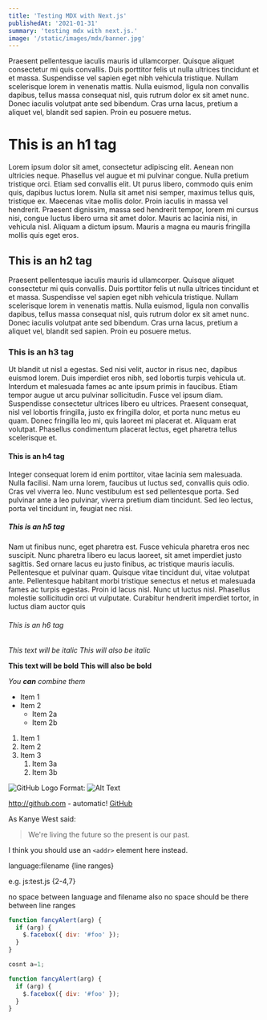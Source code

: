```yaml
---
title: 'Testing MDX with Next.js'
publishedAt: '2021-01-31'
summary: 'testing mdx with next.js.'
image: '/static/images/mdx/banner.jpg'
---
```


Praesent pellentesque iaculis mauris id ullamcorper. Quisque aliquet consectetur mi quis convallis. Duis porttitor felis ut nulla ultrices tincidunt et et massa. Suspendisse vel sapien eget nibh vehicula tristique. Nullam scelerisque lorem in venenatis mattis. Nulla euismod, ligula non convallis dapibus, tellus massa consequat nisl, quis rutrum dolor ex sit amet nunc. Donec iaculis volutpat ante sed bibendum. Cras urna lacus, pretium a aliquet vel, blandit sed sapien. Proin eu posuere metus.

# This is an h1 tag

Lorem ipsum dolor sit amet, consectetur adipiscing elit. Aenean non ultricies neque. Phasellus vel augue et mi pulvinar congue. Nulla pretium tristique orci. Etiam sed convallis elit. Ut purus libero, commodo quis enim quis, dapibus luctus lorem. Nulla sit amet nisi semper, maximus tellus quis, tristique ex. Maecenas vitae mollis dolor. Proin iaculis in massa vel hendrerit. Praesent dignissim, massa sed hendrerit tempor, lorem mi cursus nisi, congue luctus libero urna sit amet dolor. Mauris ac lacinia nisi, in vehicula nisl. Aliquam a dictum ipsum. Mauris a magna eu mauris fringilla mollis quis eget eros.

## This is an h2 tag

Praesent pellentesque iaculis mauris id ullamcorper. Quisque aliquet consectetur mi quis convallis. Duis porttitor felis ut nulla ultrices tincidunt et et massa. Suspendisse vel sapien eget nibh vehicula tristique. Nullam scelerisque lorem in venenatis mattis. Nulla euismod, ligula non convallis dapibus, tellus massa consequat nisl, quis rutrum dolor ex sit amet nunc. Donec iaculis volutpat ante sed bibendum. Cras urna lacus, pretium a aliquet vel, blandit sed sapien. Proin eu posuere metus.

### This is an h3 tag

Ut blandit ut nisl a egestas. Sed nisi velit, auctor in risus nec, dapibus euismod lorem. Duis imperdiet eros nibh, sed lobortis turpis vehicula ut. Interdum et malesuada fames ac ante ipsum primis in faucibus. Etiam tempor augue ut arcu pulvinar sollicitudin. Fusce vel ipsum diam. Suspendisse consectetur ultrices libero eu ultrices. Praesent consequat, nisl vel lobortis fringilla, justo ex fringilla dolor, et porta nunc metus eu quam. Donec fringilla leo mi, quis laoreet mi placerat et. Aliquam erat volutpat. Phasellus condimentum placerat lectus, eget pharetra tellus scelerisque et.

#### This is an h4 tag

Integer consequat lorem id enim porttitor, vitae lacinia sem malesuada. Nulla facilisi. Nam urna lorem, faucibus ut luctus sed, convallis quis odio. Cras vel viverra leo. Nunc vestibulum est sed pellentesque porta. Sed pulvinar ante a leo pulvinar, viverra pretium diam tincidunt. Sed leo lectus, porta vel tincidunt in, feugiat nec nisi.

##### This is an h5 tag

Nam ut finibus nunc, eget pharetra est. Fusce vehicula pharetra eros nec suscipit. Nunc pharetra libero eu lacus laoreet, sit amet imperdiet justo sagittis. Sed ornare lacus eu justo finibus, ac tristique mauris iaculis. Pellentesque et pulvinar quam. Quisque vitae tincidunt dui, vitae volutpat ante. Pellentesque habitant morbi tristique senectus et netus et malesuada fames ac turpis egestas. Proin id lacus nisl. Nunc ut luctus nisl. Phasellus molestie sollicitudin orci ut vulputate. Curabitur hendrerit imperdiet tortor, in luctus diam auctor quis

###### This is an h6 tag

_This text will be italic_
_This will also be italic_

**This text will be bold**
**This will also be bold**

_You **can** combine them_

- Item 1
- Item 2
  - Item 2a
  - Item 2b

1. Item 1
1. Item 2
1. Item 3
   1. Item 3a
   1. Item 3b

![GitHub Logo](/images/logo.png)
Format: ![Alt Text](url)

http://github.com - automatic!
[GitHub](http://github.com)

As Kanye West said:

> We're living the future so
> the present is our past.

I think you should use an
`<addr>` element here instead.

language:filename {line ranges}

e.g. js:test.js {2-4,7}

no space between language and filename
also no space should be there between line ranges

```js:test.js {2-4,7}
function fancyAlert(arg) {
  if (arg) {
    $.facebox({ div: '#foo' });
  }
}

cosnt a=1;

function fancyAlert(arg) {
  if (arg) {
    $.facebox({ div: '#foo' });
  }
}
```
